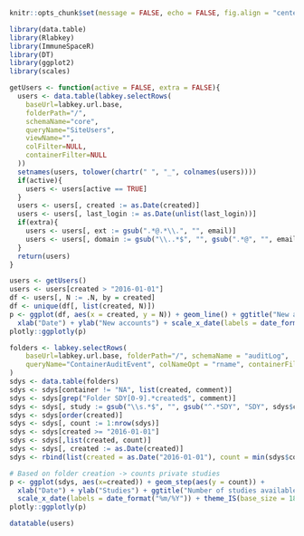 ```r
knitr::opts_chunk$set(message = FALSE, echo = FALSE, fig.align = "center", fig.width = 12)
```
```r
library(data.table)
library(Rlabkey)
library(ImmuneSpaceR)
library(DT)
library(ggplot2)
library(scales)
```

```r
getUsers <- function(active = FALSE, extra = FALSE){
  users <- data.table(labkey.selectRows(
    baseUrl=labkey.url.base,
    folderPath="/",
    schemaName="core",
    queryName="SiteUsers",
    viewName="",
    colFilter=NULL,
    containerFilter=NULL
  ))
  setnames(users, tolower(chartr(" ", "_", colnames(users))))
  if(active){
    users <- users[active == TRUE]
  }
  users <- users[, created := as.Date(created)]
  users <- users[, last_login := as.Date(unlist(last_login))]
  if(extra){
    users <- users[, ext := gsub(".*@.*\\.", "", email)]
    users <- users[, domain := gsub("\\..*$", "", gsub(".*@", "", email))]
  }
  return(users)
}
```
```r
users <- getUsers()
users <- users[created > "2016-01-01"]
df <- users[, N := .N, by = created]
df <- unique(df[, list(created, N)])
p <- ggplot(df, aes(x = created, y = N)) + geom_line() + ggtitle("New accounts over time") + 
  xlab("Date") + ylab("New accounts") + scale_x_date(labels = date_format("%m/%Y")) + theme_IS(base_size = 18)
plotly::ggplotly(p)
```

```r
folders <- labkey.selectRows(
    baseUrl=labkey.url.base, folderPath="/", schemaName = "auditLog",
    queryName="ContainerAuditEvent", colNameOpt = "rname", containerFilter = "AllFolders"
)
sdys <- data.table(folders)
sdys <- sdys[container != "NA", list(created, comment)]
sdys <- sdys[grep("Folder SDY[0-9].*created$", comment)]
sdys <- sdys[, study := gsub("\\s.*$", "", gsub("^.*SDY", "SDY", sdys$comment))]
sdys <- sdys[order(created)]
sdys <- sdys[, count := 1:nrow(sdys)]
sdys <- sdys[created >= "2016-01-01"]
sdys <- sdys[,list(created, count)]
sdys <- sdys[, created := as.Date(created)]
sdys <- rbind(list(created = as.Date("2016-01-01"), count = min(sdys$count)), sdys, list(created = Sys.Date(), count = max(sdys$count)))

# Based on folder creation -> counts private studies
p <- ggplot(sdys, aes(x=created)) + geom_step(aes(y = count)) +
  xlab("Date") + ylab("Studies") + ggtitle("Number of studies available") +
  scale_x_date(labels = date_format("%m/%Y")) + theme_IS(base_size = 18)
plotly::ggplotly(p)
```

```r
datatable(users)
```
